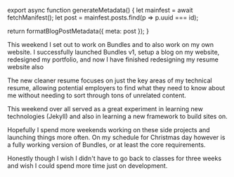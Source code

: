 

export async function generateMetadata() {
  let mainfest = await fetchManifest();
  let post = mainfest.posts.find(p => p.uuid === id);

  return formatBlogPostMetadata({ meta: post });
}

<BlogPage id={id}>


This weekend I set out to work on Bundles and to also work on my own website. I
successfully launched Bundles v1, setup a blog on my website, redesigned my
portfolio, and now I have finished redesigning my resume website also

The new cleaner resume focuses on just the key areas of my technical resume,
allowing potential employers to find what they need to know about me without
needing to sort through tons of unrelated content.

This weekend over all served as a great experiment in learning new technologies
(Jekyll) and also in learning a new framework to build sites on.

Hopefully I spend more weekends working on these side projects and launching
things more often. On my schedule for Christmas day however is a fully working
version of Bundles, or at least the core requirements.

Honestly though I wish I didn't have to go back to classes for three weeks and
wish I could spend more time just on development.


</BlogPage>